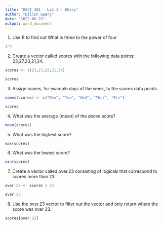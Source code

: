---
title: "DSCI 301 - Lab 1 - GEary"
author: "Dillon Geary"
date: "2022-08-29"
output: word_document
---


1. Use R to find out What is three to the power of four 

```{r}
3^4
```


2. Create a vector called scores with the following data points: 23,27,23,21,34.

```{r}

scores <- c(23,27,23,21,34)

scores
```

3. Assign names, for example days of the week, to the scores data points.

```{r}
names(scores) <- c("Mon", "Tue", "Wed", "Thur", "Fri")

scores
```


4. What was the average (mean) of the above score?

```{r}
mean(scores)
```

5. What was the highest score?

```{r}
max(scores)
```

6. What was the lowest score?

```{r}
min(scores)
```

7. Create a vector called over.23 consisting of logicals that correspond to scores more than 23. 

```{r}
over.23 <- scores > 23

over.23

```

8. Use the over.23 vector to filter out the vector and only return where the score was over 23.


```{r}

scores[over.23]

```


